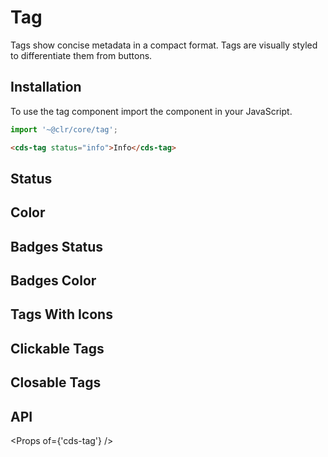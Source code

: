 
<Meta title="Components/Tag/Getting Started" />

# Tag

Tags show concise metadata in a compact format. Tags are visually styled to differentiate them from buttons.

## Installation

To use the tag component import the component in your JavaScript.

```typescript
import '~@clr/core/tag';
```

```html
<cds-tag status="info">Info</cds-tag>
```

## Status

<Preview>
  <Story id="components-tag-stories--status" />
</Preview>

## Color

<Preview>
  <Story id="components-tag-stories--color" />
</Preview>

## Badges Status

<Preview>
  <Story id="components-tag-stories--badges-status" />
</Preview>

## Badges Color

<Preview>
  <Story id="components-tag-stories--badges-color" />
</Preview>

## Tags With Icons

<Preview>
  <Story id="components-tag-stories--tags-and-icons" />
</Preview>

## Clickable Tags

<Preview>
  <Story id="components-tag-stories--clickable" />
</Preview>

## Closable Tags

<Preview>
  <Story id="components-tag-stories--closable" />
</Preview>

## API

<Props of={'cds-tag'} />
